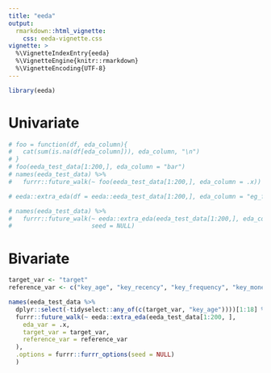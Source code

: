 ```yaml
---
title: "eeda"
output:
  rmarkdown::html_vignette:
    css: eeda-vignette.css
vignette: >
  %\VignetteIndexEntry{eeda}
  %\VignetteEngine{knitr::rmarkdown}
  %\VignetteEncoding{UTF-8}
---
```


```r
library(eeda)
```

# Univariate

```r
# foo = function(df, eda_column){
#   cat(sum(is.na(df[eda_column])), eda_column, "\n")
# }
# foo(eeda_test_data[1:200,], eda_column = "bar")
# names(eeda_test_data) %>%
#   furrr::future_walk(~ foo(eeda_test_data[1:200,], eda_column = .x))

# eeda::extra_eda(df = eeda::eeda_test_data[1:200,], eda_column = "eg_factor_50")

# names(eeda_test_data) %>%
#   furrr::future_walk(~ eeda::extra_eda(eeda_test_data[1:200,], eda_column = .x),
#                      seed = NULL)
```

# Bivariate

```r
target_var <- "target"
reference_var <- c("key_age", "key_recency", "key_frequency", "key_monetary")

names(eeda_test_data %>%
  dplyr::select(-tidyselect::any_of(c(target_var, "key_age"))))[1:18] %>%
  furrr::future_walk(~ eeda::extra_eda(eeda_test_data[1:200, ],
    eda_var = .x,
    target_var = target_var,
    reference_var = reference_var
  ),
  .options = furrr::furrr_options(seed = NULL)
  )
```
